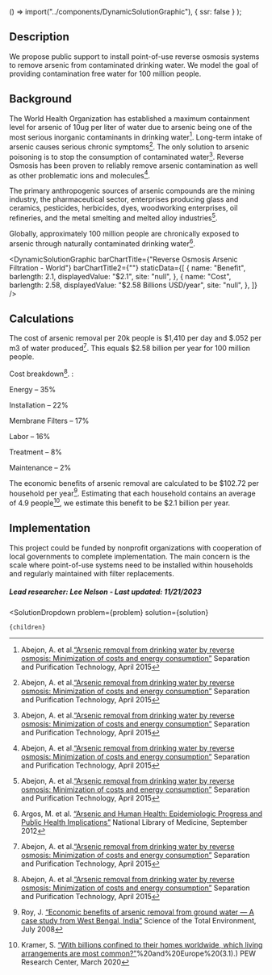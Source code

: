 
  () => import("../components/DynamicSolutionGraphic"),
  { ssr: false }
);


## Description
We propose public support to install point-of-use reverse osmosis systems to remove arsenic from contaminated drinking water. We model the goal of providing contamination free water for 100 million people.


## Background
The World Health Organization has established a maximum containment level for arsenic of 10ug per liter of water due to arsenic being one of the most serious inorganic contaminants in drinking water[^”1”]. Long-term intake of arsenic causes serious chronic symptoms[^”1”]. The only solution to arsenic poisoning is to stop the consumption of contaminated water[^”1”]. Reverse Osmosis has been proven to reliably remove arsenic contamination as well as other problematic ions and molecules[^”1”].

The primary anthropogenic sources of arsenic compounds are the mining industry, the pharmaceutical sector, enterprises producing glass and ceramics, pesticides, herbicides, dyes, woodworking enterprises, oil refineries, and the metal smelting and melted alloy industries[^”1”].

Globally, approximately 100 million people are chronically exposed to arsenic through naturally contaminated drinking water[^”2”].

<DynamicSolutionGraphic
  barChartTitle={"Reverse Osmosis Arsenic Filtration - World"}
  barChartTitle2={""}
 staticData={[
    {
     name: "Benefit",
      barlength: 2.1,
      displayedValue: "$2.1",
      site: "null",
    },
    {
      name: "Cost",
      barlength: 2.58,
      displayedValue: "$2.58 Billions USD/year",
      site: "null",
    },
  ]}
/>

## Calculations
The cost of arsenic removal per 20k people is $1,410 per day and $.052 per m3 of water produced[^”1”]. This equals $2.58 billion per year for 100 million people.

Cost breakdown[^”1”]. :

Energy – 35%

Installation – 22%

Membrane Filters – 17%

Labor – 16%

Treatment – 8%

Maintenance – 2%

The economic benefits of arsenic removal are calculated to be $102.72 per household per year[^”3”]. Estimating that each household contains an average of 4.9 people[^”4”], we estimate this benefit to be $2.1 billion per year.


## Implementation
This project could be funded by nonprofit organizations with cooperation of local governments to complete implementation. The main concern is the scale where point-of-use systems need to be installed within households and regularly maintained with filter replacements.

##### Lead researcher: Lee Nelson - Last updated: 11/21/2023

[^”1”]: Abejon, A. et al.[“Arsenic removal from drinking water by reverse osmosis: Minimization of costs and energy consumption”](https://doi.org/10.1016/j.seppur.2015.02.017) Separation and Purification Technology, April 2015

[^”2”]: Argos, M. et al. [“Arsenic and Human Health: Epidemiologic Progress and Public Health Implications”](https://doi.org/10.1515%2Freveh-2012-0021) National Library of Medicine, September 2012

[^”3”]: Roy, J. [“Economic benefits of arsenic removal from ground water — A case study from West Bengal, India”](https://doi.org/10.1016/j.scitotenv.2008.02.007) Science of the Total Environment, July 2008

[^”4”]: Kramer, S. [“With billions confined to their homes worldwide, which living arrangements are most common?”](https://www.pewresearch.org/short-reads/2020/03/31/with-billions-confined-to-their-homes-worldwide-which-living-arrangements-are-most-common/#:~:text=Around%20the%20world%2C%20the%20average,)%20and%20Europe%20(3.1).) PEW Research Center, March 2020


  <SolutionDropdown 
    problem={problem} 
    solution={solution}
  >
    {children}
  </SolutionDropdown>